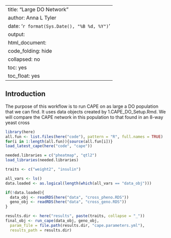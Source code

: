 
---
title: "Large DO Network"
author: Anna L Tyler
date: '`r format(Sys.Date(), "%B %d, %Y")`'
output: 
  html_document:
    code_folding: hide
    collapsed: no
    toc: yes
    toc_float: yes
---


## Introduction
The purpose of this workflow is to run CAPE on as large a DO 
population that we can find. It uses data objects created
by 1.CAPE_DO_Setup.Rmd. We will compare the CAPE network
in this population to that found in an 8-way yeast cross


```r
library(here)
all.fun <- list.files(here("code"), pattern = "R", full.names = TRUE)
for(i in 1:length(all.fun)){source(all.fun[i])}
load_latest_cape(here("code", "cape"))

needed.libraries = c("pheatmap", "qtl2")
load_libraries(needed.libraries)
```

```r
traits <- c("weight2", "insulin")
```

```r
all_vars <- ls()
data.loaded <- as.logical(length(which(all_vars == "data_obj")))

if(!data.loaded){
  data_obj <- readRDS(here("data", "cross_pheno.RDS"))
  geno_obj <- readRDS(here("data", "cross_geno.RDS"))
}
```

```r
results.dir <- here("results", paste(traits, collapse = "_"))
final_obj <- run_cape(data_obj, geno_obj, 
  param_file = file.path(results.dir, "cape.parameters.yml"), 
  results_path = results.dir)
```